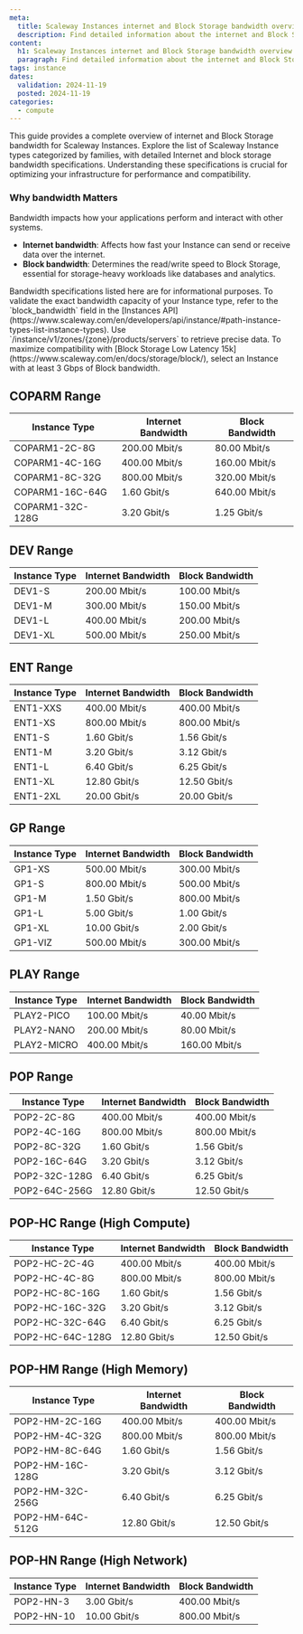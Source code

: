 ```yaml
---
meta:
  title: Scaleway Instances internet and Block Storage bandwidth overview
  description: Find detailed information about the internet and Block Storage bandwidth for each Instance type at Scaleway.
content:
  h1: Scaleway Instances internet and Block Storage bandwidth overview
  paragraph: Find detailed information about the internet and Block Storage bandwidth for each Instance type at Scaleway.
tags: instance
dates:
  validation: 2024-11-19
  posted: 2024-11-19
categories:
  - compute
---
```


This guide provides a complete overview of internet and Block Storage bandwidth for Scaleway Instances.
Explore the list of Scaleway Instance types categorized by families, with detailed Internet and block storage bandwidth specifications.
Understanding these specifications is crucial for optimizing your infrastructure for performance and compatibility.

### Why bandwidth Matters

Bandwidth impacts how your applications perform and interact with other systems.
- **Internet bandwidth**: Affects how fast your Instance can send or receive data over the internet.
- **Block bandwidth**: Determines the read/write speed to Block Storage, essential for storage-heavy workloads like databases and analytics.

<Message type="important">
  Bandwidth specifications listed here are for informational purposes. To validate the exact bandwidth capacity of your Instance type, refer to the `block_bandwidth` field in the [Instances API](https://www.scaleway.com/en/developers/api/instance/#path-instance-types-list-instance-types). Use `/instance/v1/zones/{zone}/products/servers` to retrieve precise data.
</Message>

<Message type="tip">
  To maximize compatibility with [Block Storage Low Latency 15k](https://www.scaleway.com/en/docs/storage/block/), select an Instance with at least 3 Gbps of Block bandwidth.
</Message>

## COPARM Range

| **Instance Type**    | **Internet Bandwidth** | **Block Bandwidth** |
|-----------------------|-------------------------|---------------------|
| COPARM1-2C-8G         | 200.00 Mbit/s          | 80.00 Mbit/s        |
| COPARM1-4C-16G        | 400.00 Mbit/s          | 160.00 Mbit/s       |
| COPARM1-8C-32G        | 800.00 Mbit/s          | 320.00 Mbit/s       |
| COPARM1-16C-64G       | 1.60 Gbit/s            | 640.00 Mbit/s       |
| COPARM1-32C-128G      | 3.20 Gbit/s            | 1.25 Gbit/s         |

## DEV Range

| **Instance Type**    | **Internet Bandwidth** | **Block Bandwidth** |
|-----------------------|-------------------------|---------------------|
| DEV1-S                | 200.00 Mbit/s          | 100.00 Mbit/s       |
| DEV1-M                | 300.00 Mbit/s          | 150.00 Mbit/s       |
| DEV1-L                | 400.00 Mbit/s          | 200.00 Mbit/s       |
| DEV1-XL               | 500.00 Mbit/s          | 250.00 Mbit/s       |

## ENT Range

| **Instance Type**    | **Internet Bandwidth** | **Block Bandwidth** |
|-----------------------|-------------------------|---------------------|
| ENT1-XXS              | 400.00 Mbit/s          | 400.00 Mbit/s       |
| ENT1-XS               | 800.00 Mbit/s          | 800.00 Mbit/s       |
| ENT1-S                | 1.60 Gbit/s            | 1.56 Gbit/s         |
| ENT1-M                | 3.20 Gbit/s            | 3.12 Gbit/s         |
| ENT1-L                | 6.40 Gbit/s            | 6.25 Gbit/s         |
| ENT1-XL               | 12.80 Gbit/s           | 12.50 Gbit/s        |
| ENT1-2XL              | 20.00 Gbit/s           | 20.00 Gbit/s        |


## GP Range

| **Instance Type**    | **Internet Bandwidth** | **Block Bandwidth** |
|-----------------------|-------------------------|---------------------|
| GP1-XS                | 500.00 Mbit/s          | 300.00 Mbit/s       |
| GP1-S                 | 800.00 Mbit/s          | 500.00 Mbit/s       |
| GP1-M                 | 1.50 Gbit/s            | 800.00 Mbit/s       |
| GP1-L                 | 5.00 Gbit/s            | 1.00 Gbit/s         |
| GP1-XL                | 10.00 Gbit/s           | 2.00 Gbit/s         |
| GP1-VIZ               | 500.00 Mbit/s          | 300.00 Mbit/s       |

## PLAY Range

| **Instance Type**    | **Internet Bandwidth** | **Block Bandwidth** |
|-----------------------|-------------------------|---------------------|
| PLAY2-PICO            | 100.00 Mbit/s          | 40.00 Mbit/s        |
| PLAY2-NANO            | 200.00 Mbit/s          | 80.00 Mbit/s        |
| PLAY2-MICRO           | 400.00 Mbit/s          | 160.00 Mbit/s       |

## POP Range

| **Instance Type**    | **Internet Bandwidth** | **Block Bandwidth** |
|-----------------------|-------------------------|---------------------|
| POP2-2C-8G           | 400.00 Mbit/s          | 400.00 Mbit/s       |
| POP2-4C-16G          | 800.00 Mbit/s          | 800.00 Mbit/s       |
| POP2-8C-32G          | 1.60 Gbit/s            | 1.56 Gbit/s         |
| POP2-16C-64G         | 3.20 Gbit/s            | 3.12 Gbit/s         |
| POP2-32C-128G        | 6.40 Gbit/s            | 6.25 Gbit/s         |
| POP2-64C-256G        | 12.80 Gbit/s           | 12.50 Gbit/s        |

## POP-HC Range (High Compute)

| **Instance Type**    | **Internet Bandwidth** | **Block Bandwidth** |
|-----------------------|-------------------------|---------------------|
| POP2-HC-2C-4G        | 400.00 Mbit/s          | 400.00 Mbit/s       |
| POP2-HC-4C-8G        | 800.00 Mbit/s          | 800.00 Mbit/s       |
| POP2-HC-8C-16G       | 1.60 Gbit/s            | 1.56 Gbit/s         |
| POP2-HC-16C-32G      | 3.20 Gbit/s            | 3.12 Gbit/s         |
| POP2-HC-32C-64G      | 6.40 Gbit/s            | 6.25 Gbit/s         |
| POP2-HC-64C-128G     | 12.80 Gbit/s           | 12.50 Gbit/s        |

## POP-HM Range (High Memory)

| **Instance Type**    | **Internet Bandwidth** | **Block Bandwidth** |
|-----------------------|-------------------------|---------------------|
| POP2-HM-2C-16G       | 400.00 Mbit/s          | 400.00 Mbit/s       |
| POP2-HM-4C-32G       | 800.00 Mbit/s          | 800.00 Mbit/s       |
| POP2-HM-8C-64G       | 1.60 Gbit/s            | 1.56 Gbit/s         |
| POP2-HM-16C-128G     | 3.20 Gbit/s            | 3.12 Gbit/s         |
| POP2-HM-32C-256G     | 6.40 Gbit/s            | 6.25 Gbit/s         |
| POP2-HM-64C-512G     | 12.80 Gbit/s           | 12.50 Gbit/s        |

## POP-HN Range (High Network)

| **Instance Type**    | **Internet Bandwidth** | **Block Bandwidth** |
|-----------------------|-------------------------|---------------------|
| POP2-HN-3            | 3.00 Gbit/s            | 400.00 Mbit/s       |
| POP2-HN-10           | 10.00 Gbit/s           | 800.00 Mbit/s       |
